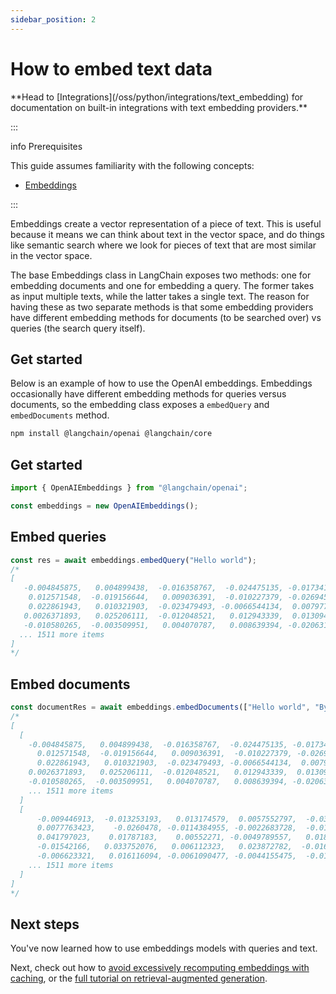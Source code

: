 ```yaml
---
sidebar_position: 2
---
```


# How to embed text data

<Info>
**Head to [Integrations](/oss/python/integrations/text_embedding) for documentation on built-in integrations with text embedding providers.**

:::

</Info>info Prerequisites

This guide assumes familiarity with the following concepts:

- [Embeddings](/oss/python/concepts/embedding_models)

:::

Embeddings create a vector representation of a piece of text. This is useful because it means we can think about text in the vector space, and do things like semantic search where we look for pieces of text that are most similar in the vector space.

The base Embeddings class in LangChain exposes two methods: one for embedding documents and one for embedding a query. The former takes as input multiple texts, while the latter takes a single text. The reason for having these as two separate methods is that some embedding providers have different embedding methods for documents (to be searched over) vs queries (the search query itself).

## Get started

Below is an example of how to use the OpenAI embeddings. Embeddings occasionally have different embedding methods for queries versus documents, so the embedding class exposes a `embedQuery` and `embedDocuments` method.


<IntegrationInstallTooltip></IntegrationInstallTooltip>

```bash npm2yarn
npm install @langchain/openai @langchain/core
```
## Get started

```typescript
import { OpenAIEmbeddings } from "@langchain/openai";

const embeddings = new OpenAIEmbeddings();
```
## Embed queries

```typescript
const res = await embeddings.embedQuery("Hello world");
/*
[
   -0.004845875,   0.004899438,  -0.016358767,  -0.024475135, -0.017341806,
    0.012571548,  -0.019156644,   0.009036391,  -0.010227379, -0.026945334,
    0.022861943,   0.010321903,  -0.023479493, -0.0066544134,  0.007977734,
   0.0026371893,   0.025206111,  -0.012048521,   0.012943339,  0.013094575,
   -0.010580265,  -0.003509951,   0.004070787,   0.008639394, -0.020631202,
  ... 1511 more items
]
*/
```
## Embed documents

```typescript
const documentRes = await embeddings.embedDocuments(["Hello world", "Bye bye"]);
/*
[
  [
    -0.004845875,   0.004899438,  -0.016358767,  -0.024475135, -0.017341806,
      0.012571548,  -0.019156644,   0.009036391,  -0.010227379, -0.026945334,
      0.022861943,   0.010321903,  -0.023479493, -0.0066544134,  0.007977734,
    0.0026371893,   0.025206111,  -0.012048521,   0.012943339,  0.013094575,
    -0.010580265,  -0.003509951,   0.004070787,   0.008639394, -0.020631202,
    ... 1511 more items
  ]
  [
      -0.009446913,  -0.013253193,   0.013174579,  0.0057552797,  -0.038993083,
      0.0077763423,    -0.0260478, -0.0114384955, -0.0022683728,  -0.016509168,
      0.041797023,    0.01787183,    0.00552271, -0.0049789557,   0.018146982,
      -0.01542166,   0.033752076,   0.006112323,   0.023872782,  -0.016535373,
      -0.006623321,   0.016116094, -0.0061090477, -0.0044155475,  -0.016627092,
    ... 1511 more items
  ]
]
*/
```

## Next steps

You've now learned how to use embeddings models with queries and text.

Next, check out how to [avoid excessively recomputing embeddings with caching](/oss/python/how-to/caching_embeddings), or the [full tutorial on retrieval-augmented generation](/oss/python/tutorials/rag).
